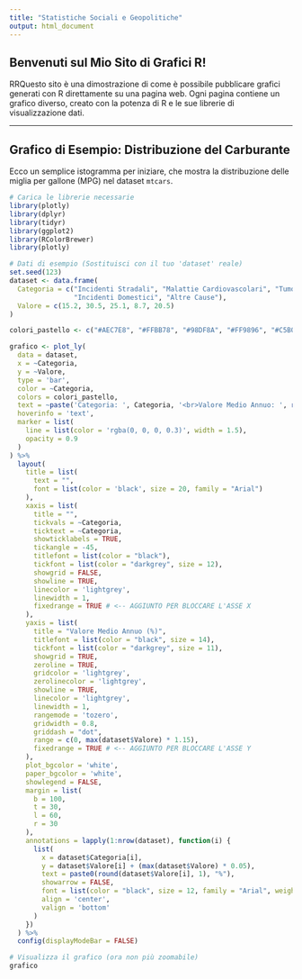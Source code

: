 ```yaml
---
title: "Statistiche Sociali e Geopolitiche"
output: html_document
---
```


## Benvenuti sul Mio Sito di Grafici R!

RRQuesto sito è una dimostrazione di come è possibile pubblicare grafici generati con R direttamente su una pagina web. Ogni pagina contiene un grafico diverso, creato con la potenza di R e le sue librerie di visualizzazione dati.

---

## Grafico di Esempio: Distribuzione del Carburante

Ecco un semplice istogramma per iniziare, che mostra la distribuzione delle miglia per gallone (MPG) nel dataset `mtcars`.

```r

# Carica le librerie necessarie
library(plotly)
library(dplyr)
library(tidyr)
library(ggplot2)
library(RColorBrewer)
library(plotly)

# Dati di esempio (Sostituisci con il tuo 'dataset' reale)
set.seed(123)
dataset <- data.frame(
  Categoria = c("Incidenti Stradali", "Malattie Cardiovascolari", "Tumori",
                "Incidenti Domestici", "Altre Cause"),
  Valore = c(15.2, 30.5, 25.1, 8.7, 20.5)
)

colori_pastello <- c("#AEC7E8", "#FFBB78", "#98DF8A", "#FF9896", "#C5B0D5")

grafico <- plot_ly(
  data = dataset,
  x = ~Categoria,
  y = ~Valore,
  type = 'bar',
  color = ~Categoria,
  colors = colori_pastello,
  text = ~paste('Categoria: ', Categoria, '<br>Valore Medio Annuo: ', round(Valore, 2), '%'),
  hoverinfo = 'text',
  marker = list(
    line = list(color = 'rgba(0, 0, 0, 0.3)', width = 1.5),
    opacity = 0.9
  )
) %>%
  layout(
    title = list(
      text = "",
      font = list(color = 'black', size = 20, family = "Arial")
    ),
    xaxis = list(
      title = "",
      tickvals = ~Categoria,
      ticktext = ~Categoria,
      showticklabels = TRUE,
      tickangle = -45,
      titlefont = list(color = "black"),
      tickfont = list(color = "darkgrey", size = 12),
      showgrid = FALSE,
      showline = TRUE,
      linecolor = 'lightgrey',
      linewidth = 1,
      fixedrange = TRUE # <-- AGGIUNTO PER BLOCCARE L'ASSE X
    ),
    yaxis = list(
      title = "Valore Medio Annuo (%)",
      titlefont = list(color = "black", size = 14),
      tickfont = list(color = "darkgrey", size = 11),
      showgrid = TRUE,
      zeroline = TRUE,
      gridcolor = 'lightgrey',
      zerolinecolor = 'lightgrey',
      showline = TRUE,
      linecolor = 'lightgrey',
      linewidth = 1,
      rangemode = 'tozero',
      gridwidth = 0.8,
      griddash = "dot",
      range = c(0, max(dataset$Valore) * 1.15),
      fixedrange = TRUE # <-- AGGIUNTO PER BLOCCARE L'ASSE Y
    ),
    plot_bgcolor = 'white',
    paper_bgcolor = 'white',
    showlegend = FALSE,
    margin = list(
      b = 100,
      t = 30,
      l = 60,
      r = 30
    ),
    annotations = lapply(1:nrow(dataset), function(i) {
      list(
        x = dataset$Categoria[i],
        y = dataset$Valore[i] + (max(dataset$Valore) * 0.05),
        text = paste0(round(dataset$Valore[i], 1), "%"),
        showarrow = FALSE,
        font = list(color = "black", size = 12, family = "Arial", weight = "bold"),
        align = 'center',
        valign = 'bottom'
      )
    })
  ) %>%
  config(displayModeBar = FALSE)

# Visualizza il grafico (ora non più zoomabile)
grafico
```